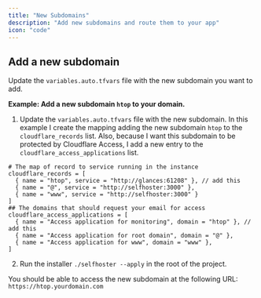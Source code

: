 ```yaml
---
title: "New Subdomains"
description: "Add new subdomains and route them to your app"
icon: "code"
---
```


## Add a new subdomain

Update the `variables.auto.tfvars` file with the new subdomain you want to add.

**Example: Add a new subdomain `htop` to your domain.**

1. Update the `variables.auto.tfvars` file with the new subdomain.
   In this example I create the mapping adding the new subdomain `htop` to the `cloudflare_records` list.
   Also, because I want this subdomain to be protected by Cloudflare Access, I add a new entry to the `cloudflare_access_applications` list.

```hcl
# The map of record to service running in the instance
cloudflare_records = [
  { name = "htop", service = "http://glances:61208" }, // add this
  { name = "@", service = "http://selfhoster:3000" },
  { name = "www", service = "http://selfhoster:3000" }
]
## The domains that should request your email for access
cloudflare_access_applications = [
  { name = "Access application for monitoring", domain = "htop" }, // add this
  { name = "Access application for root domain", domain = "@" },
  { name = "Access application for www", domain = "www" },
]
```

2. Run the installer `./selfhoster --apply` in the root of the project.

You should be able to access the new subdomain at the following URL: `https://htop.yourdomain.com`
